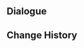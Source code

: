 {{Genius Invokation TCG Stage
|title        = Mualani: Friendly
|type         = Friendly Fracas
|group        = Invitation Board
|character    = Mualani
|requirement  = 1
|introduction = "Come on, let me take you on a journey through the wonderful world of cards &mdash; I'm quite the skilled player myself!"<br>Hint: Mualani's deck revolves around "Summons" and excels at frequently switching active characters to flexibly deal damage.
|objective_1  = Achieve victory
|reward_1     = Mualani*1
|objective_2  = Achieve victory within 6 rounds
|reward_2     = Night Realm's Gift: Crests and Troughs*1
|objective_3  = Achieve victory with characters defeated less than twice during the battle
|reward_3     = Night Realm's Gift: Crests and Troughs*1
|lineup       = Mualani;Xiangling;Kaedehara Kazuha
|action       = Night Realm's Gift: Crests and Troughs;Night Realm's Gift: Crests and Troughs;"People of the Springs";"People of the Springs";Demon-Warrior's Feather Mask;Demon-Warrior's Feather Mask;Ultimate Surfing Buddy!;Ultimate Surfing Buddy!;Atea;Atea;Koholasaurus;Koholasaurus;Stadium of the Sacred Flame;Stadium of the Sacred Flame;Saurus Crackers;Saurus Crackers;Abundant Phlogiston;Abundant Phlogiston;Iron Tongue Tian;Iron Tongue Tian;Exile's Circlet;Exile's Circlet;Leave It to Me!;Leave It to Me!;Liu Su;Liu Su;Quick Knit;Quick Knit;The Bestest Travel Companion!;The Bestest Travel Companion!
}}

==Dialogue==
{{Transclude|Genius Invokation TCG/Stage/Mualani|Friendly Fracas}}

==Change History==
{{Change History|5.3}}